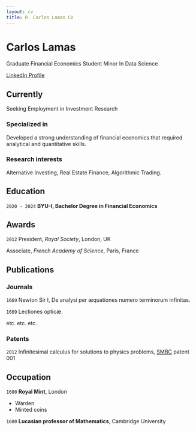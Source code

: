 ```yaml
---
layout: cv
title: R. Carlos Lamas CV
---
```

# Carlos Lamas
Graduate Financial Economics Student 
Minor In Data Science 

<div id="webaddress">
<a href="https://www.linkedin.com/in/carlos-lamas-8323a2251/">LinkedIn Profile</a>
</div>


## Currently

Seeking Employment in Investment Research 

### Specialized in

Developed a strong understanding of financial economics that required analytical and quantitative skills. 


### Research interests

Alternative Investing, Real Estate Finance, Algorithmic Trading. 


## Education

`2020 - 2024`
__BYU-I, Bachelor Degree in Financial Economics__





## Awards

`2012`
President, *Royal Society*, London, UK

Associate, *French Academy of Science*, Paris, France



## Publications

<!-- A list is also available [online](http://scholar.google.co.uk/citations?user=LTOTl0YAAAAJ) -->

### Journals

`1669`
Newton Sir I, De analysi per æquationes numero terminorum infinitas. 

`1669`
Lectiones opticæ.

etc. etc. etc.

### Patents

`2012`
Infinitesimal calculus for solutions to physics problems, [SMBC](http://www.techdirt.com/articles/20121011/09312820678/if-patents-had-been-around-time-newton.shtml) patent 001


## Occupation

`1600`
__Royal Mint__, London

- Warden
- Minted coins

`1600`
__Lucasian professor of Mathematics__, Cambridge University



<!-- ### Footer

Last updated: May 2013 -->
